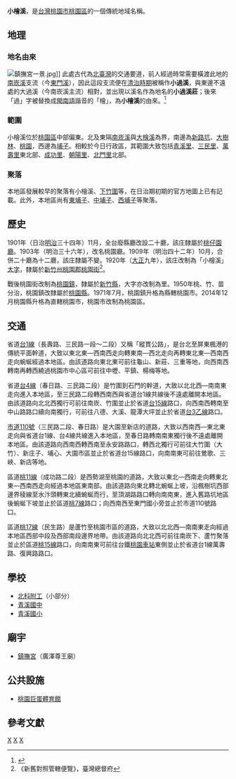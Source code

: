 {{noteTA
|1 = zh-cn:庄; zh-hk:庄; zh-tw:庄;
}}
'''小檜溪'''，是[[台灣|台灣]][[桃園市|桃園市]][[桃園區|桃園區]]的一個傳統地域名稱。

==地理==
===地名由來===
[[File:鎮撫宮一景.jpg|thumb]]]]
此處古代為[[北臺灣|北臺灣]]的交通要道，前人經過時常需要橫渡此地的[[南崁溪|南崁溪]]支流（今[[東門溪_(桃園市)|東門溪]]），因此這段支流便在[[臺灣清治時期|清治時期]]被稱作'''小過溪'''，與東邊不遠處的大過溪（今南崁溪主流）相對，並出現以溪名作為地名的'''小過溪莊'''；後來「過」字被替換成[[閩南語|閩南語]]諧音的「檜」，為'''小檜溪'''的由來。<ref>{{Cite web |url=https://www.tao.tycg.gov.tw/home.jsp?id=23&parentpath=0,3,22 |title=桃園市政府-桃園區公所-桃仔園的緣由 |access-date=2020-11-14 |archive-date=2020-10-30 |archive-url=https://web.archive.org/web/20201030162314/https://www.tao.tycg.gov.tw/home.jsp?id=23&parentpath=0,3,22 |dead-url=no }}</ref>

===範圍===
小檜溪位於[[桃園區|桃園區]]中部偏東。北及東隔[[南崁溪|南崁溪]]與[[大檜溪|大檜溪]]為界，南邊為[[新路坑|新路坑]]、[[大樹林|大樹林]]、[[桃園_(大字)|桃園]]，西邊為[[埔子|埔子]]。相較於今日行政區，其範圍大致包括[[青溪里|青溪里]]、[[三民里_(桃園區)|三民里]]、[[萬壽里|萬壽里]]東北部、[[成功里_(桃園市桃園區)|成功里]]、[[朝陽里_(桃園市)|朝陽里]]、[[北門里|北門里]]北部。

===聚落===
本地區發展較早的聚落有小檜溪、[[下竹圍|下竹圍]]等，在日治期初期的官方地圖上已有記載。此外，本地區尚有[[東埔子|東埔子]]、[[中埔子|中埔子]]、[[西埔子|西埔子]]等聚落。

==歷史==
1901年（日治[[明治|明治]]三十四年）11月，全台廢縣廳改設二十廳，該庄隸屬於[[桃仔園廳|桃仔園廳]]。1903年（明治三十六年），改名桃園廳。1909年（明治四十二年）10月，合併二十廳為十二廳，該庄隸屬不變。1920年（[[大正|大正]]九年），該庄改制為「小檜溪」[[大字|大字]]，隸屬於[[新竹州|新竹州]][[桃園郡|桃園郡]][[桃園街|桃園街]]<ref>《新舊對照管轄便覽》，臺灣總督府</ref>。

戰後桃園街改制為[[桃園鎮|桃園鎮]]，隸屬於[[新竹縣|新竹縣]]，大字亦改制為里。1950年桃、竹、苗分治，桃園鎮改隸屬於[[桃園縣|桃園縣]]。1971年7月，桃園鎮升格為縣轄桃園市。2014年12月桃園縣升格為直轄桃園市，桃園市改制為桃園區。

==交通==
省道[[台1線|台1線]]（長壽路、三民路一段～二段）又稱「縱貫公路」，是台北至屏東楓港的傳統平面幹道，大致以東北東—西南西走向轉東南—西北走向再轉東北東—西南西走向蜿蜒經過本地區。由該道路向東北東可前往龜山、新莊、三重等地，向西南西轉南再轉西繞過桃園市中心區可前往中壢、平鎮、楊梅等地。

省道[[台4線|台4線]]（春日路、三民路二段）是竹圍到石門的幹道，大致以北北西—南南東走向進入本地區，至三民路二段轉西南西與省道台1線共線後不遠處離開本地區。由該道路向北北西獨行可前往南崁、竹圍並止於省道[[台15線|台15線]]路口，向西南西轉南至中山路路口續向南獨行，可前往八德、大溪、龍潭大坪並止於省道[[台3乙線|台3乙線]]路口。

[[市道110號|市道110號]]（三民路二段、春日路）是大園至新店的道路，大致以西南西—東北東走向與省道台1線、台4線共線進入本地區，至春日路轉南南東獨行後不遠處離開本地區。由該道路向西南西轉西南至永安路路口，轉西北獨行可前往大竹圍（大竹）、新庄子、埔心、大園市區並止於省道台15線路口，向南南東可前往鶯歌、三峽、新店等地。

區道[[桃11線|桃11線]]（成功路二段）是西勢湖至桃園的道路，大致以東北—西南走向轉東北東—西南西走向經過本地區東南部。由該道路向東北轉北蜿蜒上坡，沿楓樹坑西部邊界稜線至水汴頭轉東北續蜿蜒而行，至頂湖路路口轉向南南東，進入舊路坑地區後蜿蜒下坡並止於區道[[桃7線|桃7線]]路口；向西南西至東門國小旁並止於市道110號路口。

區道[[桃17線|桃17線]]（民生路）是蘆竹至桃園市區的道路，大致以北北西—南南東走向經過本地區西部中段及西部南段邊界地帶。由該道路向北北西可前往南崁下、蘆竹聚落並止於區道[[桃15線|桃15線]]路口，向南南東可前往台鐵[[桃園車站_(臺鐵)|桃園車站]]東側並止於省道台1線萬壽路、復興路路口。

==學校==
*[[國立臺北科技大學附屬桃園農工高級中等學校|北科附工]]（小部分）
*[[桃園市立青溪國民中學|青溪國中]]
*[[桃園市桃園區青溪國民小學|青溪國小]]

==廟宇==
*[[鎮撫宮|鎮撫宮]]（廣澤尊王廟）

==公共設施==
*[[桃園巨蛋體育館|桃園巨蛋體育館]]

==參考文獻==
{{reflist}}

{{桃園郡}}

[[Category:桃園區地名|X]]
[[Category:桃園街大字|X]]
[[Category:桃澗堡|X]]